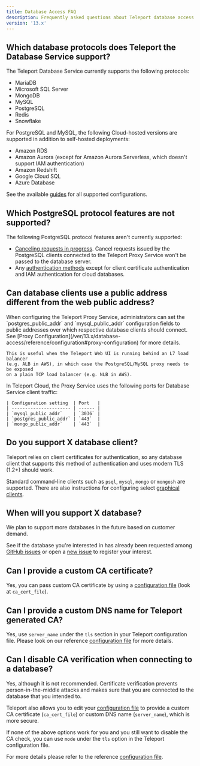 ```yaml
---
title: Database Access FAQ
description: Frequently asked questions about Teleport database access.
version: '13.x'
---
```


## Which database protocols does Teleport the Database Service support?

The Teleport Database Service currently supports the following protocols:

- MariaDB
- Microsoft SQL Server
- MongoDB
- MySQL
- PostgreSQL
- Redis
- Snowflake

For PostgreSQL and MySQL, the following Cloud-hosted versions are supported in addition to self-hosted deployments:

- Amazon RDS
- Amazon Aurora (except for Amazon Aurora Serverless, which doesn't support IAM authentication)
- Amazon Redshift
- Google Cloud SQL
- Azure Database

See the available [guides](/ver/13.x/database-access/guides) for all supported configurations.

## Which PostgreSQL protocol features are not supported?

The following PostgreSQL protocol features aren't currently supported:

- [Canceling requests in progress](https://www.postgresql.org/docs/current/protocol-flow.html#id-1.10.5.7.9).
  Cancel requests issued by the PostgreSQL clients connected to the Teleport
  Proxy Service won't be passed to the database server.
- Any [authentication methods](https://www.postgresql.org/docs/current/auth-methods.html)
  except for client certificate authentication and IAM authentication for cloud
  databases.

## Can database clients use a public address different from the web public address?

<Tabs>
  <Tab title="Self-Hosted">
    When configuring the Teleport Proxy Service, administrators can set the
    `postgres_public_addr` and `mysql_public_addr` configuration fields to public
    addresses over which respective database clients should connect. See
    [Proxy Configuration](/ver/13.x/database-access/reference/configuration#proxy-configuration) for
    more details.

    This is useful when the Teleport Web UI is running behind an L7 load balancer
    (e.g. ALB in AWS), in which case the PostgreSQL/MySQL proxy needs to be exposed
    on a plain TCP load balancer (e.g. NLB in AWS).
  </Tab>

  <Tab title="Teleport Cloud">
    In Teleport Cloud, the Proxy Service uses the following ports for
    Database Service client traffic:

    | Configuration setting  | Port   |
    | ---------------------- | ------ |
    | `mysql_public_addr`    | `3036` |
    | `postgres_public_addr` | `443`  |
    | `mongo_public_addr`    | `443`  |
  </Tab>
</Tabs>

## Do you support X database client?

Teleport relies on client certificates for authentication, so any database
client that supports this method of authentication and uses modern TLS (1.2+)
should work.

Standard command-line clients such as `psql`, `mysql`, `mongo` or `mongosh` are
supported. There are also instructions for configuring select
[graphical clients](/ver/13.x/connect-your-client/gui-clients).

## When will you support X database?

We plan to support more databases in the future based on customer demand.

See if the database you're interested in has already been requested among
[GitHub issues](https://github.com/gravitational/teleport/labels/database-access)
or open a [new issue](https://github.com/gravitational/teleport/issues/new/choose)
to register your interest.

## Can I provide a custom CA certificate?

Yes, you can pass custom CA certificate by using a
[configuration file](/ver/13.x/database-access/reference/configuration#database-service-configuration)
(look at `ca_cert_file`).

## Can I provide a custom DNS name for Teleport generated CA?

Yes, use `server_name` under the `tls` section in your Teleport configuration
file. Please look on our reference
[configuration file](/ver/13.x/database-access/reference/configuration#database-service-configuration)
for more details.

## Can I disable CA verification when connecting to a database?

Yes, although it is not recommended. Certificate verification prevents
person-in-the-middle attacks and makes sure that you
are connected to the database that you intended to.

Teleport also allows you to edit your
[configuration file](/ver/13.x/database-access/reference/configuration#database-service-configuration)
to provide a custom CA certificate (`ca_cert_file`) or custom DNS name
(`server_name`), which is more secure.

If none of the above options work for you and you still want to disable the CA
check, you can use `mode` under the `tls` option in the Teleport configuration file.

For more details please refer to the reference
[configuration file](/ver/13.x/database-access/reference/configuration#database-service-configuration).
